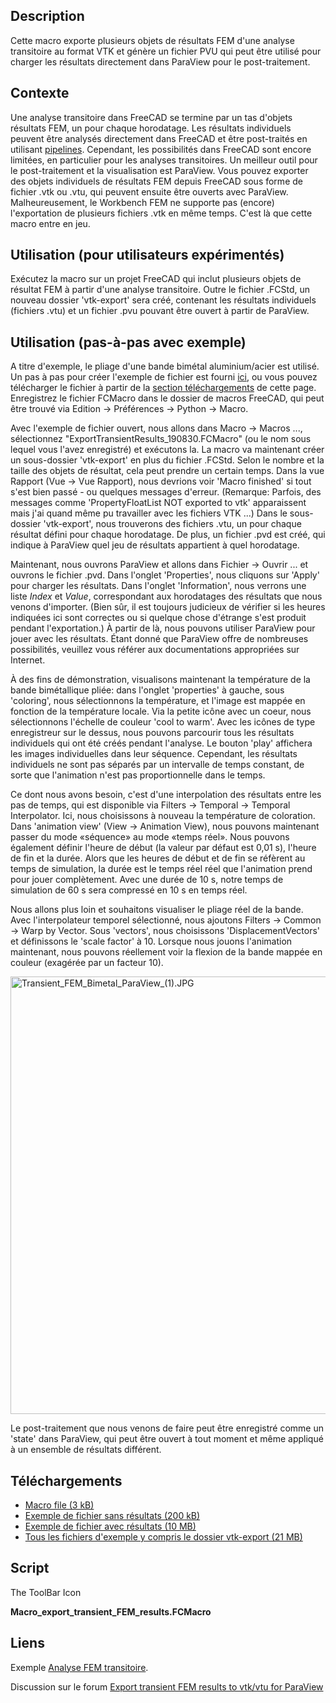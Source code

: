 <languages/>

{{Macro
|Name=export transient FEM results
|Description=Exporte plusieurs résultats FEM à partir d'une analyse transitoire pour le post-traitement dans ParaView.
|Download=[https://drive.google.com/file/d/1MSBxLPlQ-TwzF-sFkgOeFb48zij5_scp/view?usp=sharing Macro file (3 kB)]<br/>[https://drive.google.com/file/d/1m3RiJ-JM7QSJ6YDhZnafHIbyL92V6sYU/view?usp=sharing Example file without results (200 kB)]<br/>[https://drive.google.com/file/d/157aIdVpIyfpVW9WxL-ReGz0FIsQebH_q/view?usp=sharing Example file with results (10 MB)]<br/>[https://drive.google.com/file/d/1g-QOJtl3G5KaY2bSrw03NNQ8mnfBi03T/view?usp=sharing All example files, including the vtk-export folder (21 MB)]
|Author=Luftschraube
|Version=0.1
|Date=2019-08-30
|FCVersion=All
}}

==Description==

Cette macro exporte plusieurs objets de résultats FEM d'une analyse transitoire au format VTK et génère un fichier PVU qui peut être utilisé pour charger les résultats directement dans ParaView pour le post-traitement.

<span id="Background"></span>
==Contexte==

Une analyse transitoire dans FreeCAD se termine par un tas d'objets résultats FEM, un pour chaque horodatage. Les résultats individuels peuvent être analysés directement dans FreeCAD et être post-traités en utilisant [[FEM PostPipelineFromResult/fr|pipelines]]. Cependant, les possibilités dans FreeCAD sont encore limitées, en particulier pour les analyses transitoires. Un meilleur outil pour le post-traitement et la visualisation est ParaView. Vous pouvez exporter des objets individuels de résultats FEM depuis FreeCAD sous forme de fichier .vtk ou .vtu, qui peuvent ensuite être ouverts avec ParaView. Malheureusement, le Workbench FEM ne supporte pas (encore) l'exportation de plusieurs fichiers .vtk en même temps. C'est là que cette macro entre en jeu.

<span id="How_to_use_(experienced_users)"></span>
== Utilisation (pour utilisateurs expérimentés) ==

Exécutez la macro sur un projet FreeCAD qui inclut plusieurs objets de résultat FEM à partir d'une analyse transitoire. Outre le fichier .FCStd, un nouveau dossier 'vtk-export' sera créé, contenant les résultats individuels (fichiers .vtu) et un fichier .pvu pouvant être ouvert à partir de ParaView.

<span id="How_to_use_(step-by-step_with_example)"></span>
== Utilisation (pas-à-pas avec exemple) ==

A titre d'exemple, le pliage d'une bande bimétal aluminium/acier est utilisé. Un pas à pas pour créer l'exemple de fichier est fourni [[Transient_FEM_analysis/fr|ici]], ou vous pouvez télécharger le fichier à partir de la [[#Téléchargements|section téléchargements]] de cette page. Enregistrez le fichier FCMacro dans le dossier de macros FreeCAD, qui peut être trouvé via Edition → Préférences → Python → Macro.

Avec l'exemple de fichier ouvert, nous allons dans Macro → Macros ..., sélectionnez "ExportTransientResults_190830.FCMacro" (ou le nom sous lequel vous l'avez enregistré) et exécutons la. La macro va maintenant créer un sous-dossier 'vtk-export' en plus du fichier .FCStd. Selon le nombre et la taille des objets de résultat, cela peut prendre un certain temps. Dans la vue Rapport (Vue → Vue Rapport), nous devrions voir 'Macro finished' si tout s'est bien passé - ou quelques messages d'erreur. (Remarque: Parfois, des messages comme 'PropertyFloatList NOT exported to vtk' apparaissent mais j'ai quand même pu travailler avec les fichiers VTK ...) Dans le sous-dossier 'vtk-export', nous trouverons des fichiers .vtu, un pour chaque résultat défini pour chaque horodatage. De plus, un fichier .pvd est créé, qui indique à ParaView quel jeu de résultats appartient à quel horodatage. 

Maintenant, nous ouvrons ParaView et allons dans Fichier → Ouvrir ... et ouvrons le fichier .pvd. Dans l'onglet 'Properties', nous cliquons sur 'Apply' pour charger les résultats. Dans l'onglet 'Information', nous verrons une liste ''Index'' et ''Value'', correspondant aux horodatages des résultats que nous venons d'importer. (Bien sûr, il est toujours judicieux de vérifier si les heures indiquées ici sont correctes ou si quelque chose d'étrange s'est produit pendant l'exportation.) À partir de là, nous pouvons utiliser ParaView pour jouer avec les résultats. Étant donné que ParaView offre de nombreuses possibilités, veuillez vous référer aux documentations appropriées sur Internet. 

À des fins de démonstration, visualisons maintenant la température de la bande bimétallique pliée: dans l'onglet 'properties' à gauche, sous 'coloring', nous sélectionnons la température, et l'image est mappée en fonction de la température locale. Via la petite icône avec un coeur, nous sélectionnons l'échelle de couleur 'cool to warm'. Avec les icônes de type enregistreur sur le dessus, nous pouvons parcourir tous les résultats individuels qui ont été créés pendant l'analyse. Le bouton 'play' affichera les images individuelles dans leur séquence. Cependant, les résultats individuels ne sont pas séparés par un intervalle de temps constant, de sorte que l'animation n'est pas proportionnelle dans le temps. 

Ce dont nous avons besoin, c'est d'une interpolation des résultats entre les pas de temps, qui est disponible via Filters → Temporal → Temporal Interpolator. Ici, nous choisissons à nouveau la température de coloration. Dans 'animation view' (View → Animation View), nous pouvons maintenant passer du mode «séquence» au mode «temps réel». Nous pouvons également définir l'heure de début (la valeur par défaut est 0,01 s), l'heure de fin et la durée. Alors que les heures de début et de fin se réfèrent au temps de simulation, la durée est le temps réel réel que l'animation prend pour jouer complètement. Avec une durée de 10 s, notre temps de simulation de 60 s sera compressé en 10 s en temps réel.

Nous allons plus loin et souhaitons visualiser le pliage réel de la bande. Avec l'interpolateur temporel sélectionné, nous ajoutons Filters → Common → Warp by Vector. Sous 'vectors', nous choisissons 'DisplacementVectors' et définissons le 'scale factor' à 10. Lorsque nous jouons l'animation maintenant, nous pouvons réellement voir la flexion de la bande mappée en couleur (exagérée par un facteur 10).

[[File:Transient FEM Bimetal ParaView (1).JPG|700px]]
{{clear}}

Le post-traitement que nous venons de faire peut être enregistré comme un 'state' dans ParaView, qui peut être ouvert à tout moment et même appliqué à un ensemble de résultats différent.

<span id="Downloads"></span>
==Téléchargements==

* [https://drive.google.com/file/d/1MSBxLPlQ-TwzF-sFkgOeFb48zij5_scp/view?usp=sharing Macro file (3 kB)]
* [https://drive.google.com/file/d/1m3RiJ-JM7QSJ6YDhZnafHIbyL92V6sYU/view?usp=sharing Exemple de fichier sans résultats (200 kB)]
* [https://drive.google.com/file/d/157aIdVpIyfpVW9WxL-ReGz0FIsQebH_q/view?usp=sharing Exemple de fichier avec résultats (10 MB)]
* [https://drive.google.com/file/d/1g-QOJtl3G5KaY2bSrw03NNQ8mnfBi03T/view?usp=sharing Tous les fichiers d'exemple y compris le dossier vtk-export (21 MB)]

==Script==

The ToolBar Icon 

'''Macro_export_transient_FEM_results.FCMacro'''

{{MacroCode|code=
#!/usr/bin/python
# -*- coding: utf-8 -*-

#
# Macro to export multiple FEM results objects from a transient analysis for
# post-processing in ParaView.
#
# Created by <Luftschraube> under the GNU Lesser General Public License (LGPL)
#
# Version 0.1 (30.08.2019)
#

import FreeCAD
import Fem
import feminout.importVTKResults
import os
from sys import exit

FreeCAD.Console.PrintMessage(">>>---------Macro started\n")

#Get the file path and name of the active document 
p = FreeCAD.ActiveDocument.FileName
FilePath = "/".join(p.split("/")[:-1])
FileName = p.split("/")[-1].split(".")[0]
FreeCAD.Console.PrintMessage("File path:" + FilePath + "\n")
FreeCAD.Console.PrintMessage("File name:" + FileName + "\n")
FreeCAD.Console.PrintMessage("\n<<<----------Macro finished with errors\n")

#Get FEM result objects into a list
FreeCAD.Console.PrintMessage("Looking for result objects...")
FEMResultObjects = []

for obj in App.ActiveDocument.Objects:
	if obj.TypeId == "Fem::FemResultObjectPython":	
		FEMResultObjects.append(obj.Label)
		#FreeCAD.Console.PrintMessage(obj.Label + '\n')

NumberOfResultObjects = len(FEMResultObjects)
FreeCAD.Console.PrintMessage(str(NumberOfResultObjects) + " found\n")

if NumberOfResultObjects > 0:
	
	#Export result objects as .vtu file and generate .pvu file
	ExportFolderName = "vtk-export"
	ExportOutputPath = FilePath + "/" + ExportFolderName
	if not os.path.exists(ExportOutputPath):
		os.makedirs(ExportOutputPath)
		FreeCAD.Console.PrintMessage(ExportOutputPath + " has been created\n")
	else:
		FreeCAD.Console.PrintMessage(ExportOutputPath + " already exists\n")
	
	PVUFile = open(ExportOutputPath + "/" + FileName + ".pvd","w")
	PVUFile.write("<VTKFile type=\"Collection\" version=\"1.0\" byte_order=\"LittleEndian\" header_type=\"UInt64\">\n\t<Collection>\n")
	
	n = 0
	for ExportObject in sorted(FEMResultObjects):
		n = n + 1
		
		#Read and format time stamp (e.g., 12.37 s = 0001237)
		FreeCADResultLabelParts = ExportObject.split("_")
		PreDecimal = FreeCADResultLabelParts[-3]
		PostDecimal = FreeCADResultLabelParts[-2]

		if len(PostDecimal) == 1:
			PostDecimal = PostDecimal + str(0)
		TimeValue = float(PreDecimal) + float(PostDecimal)/100
		TimeString = str(int(round(TimeValue*100,0))).zfill(7)
	
		#For some reason, the VTK exporter expects a list (although only one object is processed at once...) - so build a list with the current object
		ExportObjectList = []
		ExportObjectList.append(FreeCAD.ActiveDocument.getObject(ExportObject))
		FileNameOUT = FileName + "_" + TimeString + ".vtu"
		FilePath = ExportOutputPath + "/" + FileNameOUT
		FreeCAD.Console.PrintMessage(FilePath + " is to be created\n")
		feminout.importVTKResults.export(ExportObjectList,FilePath)
	
		PVUFile.write("\t\t<DataSet timestep=\"" + str(TimeValue) + "\" file=\"" + FileNameOUT + "\"/>\n")
	
	#Close the .pvu file
	PVUFile.write("\t</Collection>\n</VTKFile>")
	PVUFile.close()
else:
	FreeCAD.Console.PrintMessage("Nothing to export!")

FreeCAD.Console.PrintMessage('\n<<<----------Macro finished\n')
}}


<span id="Link"></span>
==Liens==

Exemple [https://www.freecadweb.org/wiki/Transient_FEM_analysis/fr Analyse FEM transitoire].

Discussion sur le forum [https://forum.freecadweb.org/viewtopic.php?f=22&t=37650 Export transient FEM results to vtk/vtu for ParaView]